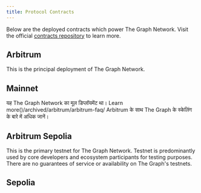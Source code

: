 ```yaml
---
title: Protocol Contracts
---
```



Below are the deployed contracts which power The Graph Network. Visit the official [contracts repository](https://github.com/graphprotocol/contracts) to learn more.

## Arbitrum

This is the principal deployment of The Graph Network.

<ProtocolContractsTable networkId={42161} />

## Mainnet

यह The Graph Network का मूल डिप्लॉयमेंट था। Learn more()/archived/arbitrum/arbitrum-faq/ Arbitrum के साथ The Graph के स्केलिंग के बारे में अधिक जानें।

<ProtocolContractsTable networkId={1} />

## Arbitrum Sepolia

This is the primary testnet for The Graph Network. Testnet is predominantly used by core developers and ecosystem participants for testing purposes. There are no guarantees of service or availability on The Graph's testnets.

<ProtocolContractsTable networkId={421614} />

## Sepolia

<ProtocolContractsTable networkId={11155111} />

